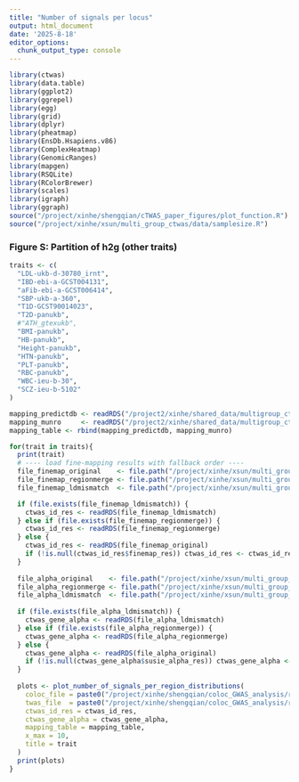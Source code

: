 ```yaml
---
title: "Number of signals per locus"
output: html_document
date: '2025-8-18'
editor_options: 
  chunk_output_type: console
---
```



```r
library(ctwas)
library(data.table)
library(ggplot2)
library(ggrepel)
library(egg)
library(grid)
library(dplyr)
library(pheatmap)
library(EnsDb.Hsapiens.v86)
library(ComplexHeatmap)
library(GenomicRanges)
library(mapgen)
library(RSQLite)
library(RColorBrewer)
library(scales)
library(igraph)
library(ggraph)
source("/project/xinhe/shengqian/cTWAS_paper_figures/plot_function.R")
source("/project/xinhe/xsun/multi_group_ctwas/data/samplesize.R")
```

### Figure S: Partition of h2g (other traits)
```r
traits <- c(
  "LDL-ukb-d-30780_irnt", 
  "IBD-ebi-a-GCST004131", 
  "aFib-ebi-a-GCST006414",
  "SBP-ukb-a-360", 
  "T1D-GCST90014023",
  "T2D-panukb",
  #"ATH_gtexukb",
  "BMI-panukb",
  "HB-panukb",
  "Height-panukb",
  "HTN-panukb",
  "PLT-panukb", 
  "RBC-panukb",
  "WBC-ieu-b-30",
  "SCZ-ieu-b-5102"
)

mapping_predictdb <- readRDS("/project2/xinhe/shared_data/multigroup_ctwas/weights/mapping_files/PredictDB_mapping.RDS")
mapping_munro     <- readRDS("/project2/xinhe/shared_data/multigroup_ctwas/weights/mapping_files/Munro_mapping.RDS")
mapping_table <- rbind(mapping_predictdb, mapping_munro)

for(trait in traits){
  print(trait)
  # ---- load fine-mapping results with fallback order ----
  file_finemap_original    <- file.path("/project/xinhe/xsun/multi_group_ctwas/23.multi_group_0515/snakemake_outputs/", trait, paste0(trait,".3qtls.thin1.shared_all.L5.finemap_regions_res.RDS"))
  file_finemap_regionmerge <- file.path("/project/xinhe/xsun/multi_group_ctwas/23.multi_group_0515/snakemake_outputs/", trait, paste0(trait,".3qtls.thin1.shared_all.L5.regionmerge_with_mappingtable_finemap_res.RDS"))
  file_finemap_ldmismatch  <- file.path("/project/xinhe/xsun/multi_group_ctwas/23.multi_group_0515/snakemake_outputs/", trait, paste0(trait,".3qtls.thin1.shared_all.L5.ldmismatch_with_mappingtable_noLD_finemap_regions_res.RDS"))

  if (file.exists(file_finemap_ldmismatch)) {
    ctwas_id_res <- readRDS(file_finemap_ldmismatch)
  } else if (file.exists(file_finemap_regionmerge)) {
    ctwas_id_res <- readRDS(file_finemap_regionmerge)
  } else {
    ctwas_id_res <- readRDS(file_finemap_original)
    if (!is.null(ctwas_id_res$finemap_res)) ctwas_id_res <- ctwas_id_res$finemap_res
  }
  
  file_alpha_original    <- file.path("/project/xinhe/xsun/multi_group_ctwas/23.multi_group_0515/snakemake_outputs/", trait, paste0(trait,".3qtls.thin1.shared_all.L5.finemap_regions_res.RDS"))
  file_alpha_regionmerge <- file.path("/project/xinhe/xsun/multi_group_ctwas/23.multi_group_0515/snakemake_outputs/", trait, paste0(trait,".3qtls.thin1.shared_all.L5.regionmerge_with_mappingtable_susie_alpha_res.RDS"))
  file_alpha_ldmismatch  <- file.path("/project/xinhe/xsun/multi_group_ctwas/23.multi_group_0515/snakemake_outputs/", trait, paste0(trait,".3qtls.thin1.shared_all.L5.ldmismatch_with_mappingtable_noLD_susie_alpha_res.RDS"))
  
  if (file.exists(file_alpha_ldmismatch)) {
    ctwas_gene_alpha <- readRDS(file_alpha_ldmismatch)
  } else if (file.exists(file_alpha_regionmerge)) {
    ctwas_gene_alpha <- readRDS(file_alpha_regionmerge)
  } else {
    ctwas_gene_alpha <- readRDS(file_alpha_original)
    if (!is.null(ctwas_gene_alpha$susie_alpha_res)) ctwas_gene_alpha <- ctwas_gene_alpha$susie_alpha_res
  }
  
  plots <- plot_number_of_signals_per_region_distributions(
    coloc_file = paste0("/project/xinhe/shengqian/coloc_GWAS_analysis/results/",trait,"/",trait,".coloc_res.RDS"),
    twas_file  = paste0("/project/xinhe/shengqian/coloc_GWAS_analysis/results/",trait,"/",trait,".twas_res.RDS"),
    ctwas_id_res = ctwas_id_res,
    ctwas_gene_alpha = ctwas_gene_alpha,
    mapping_table = mapping_table,
    x_max = 10,
    title = trait
  )
  print(plots)
}
```
